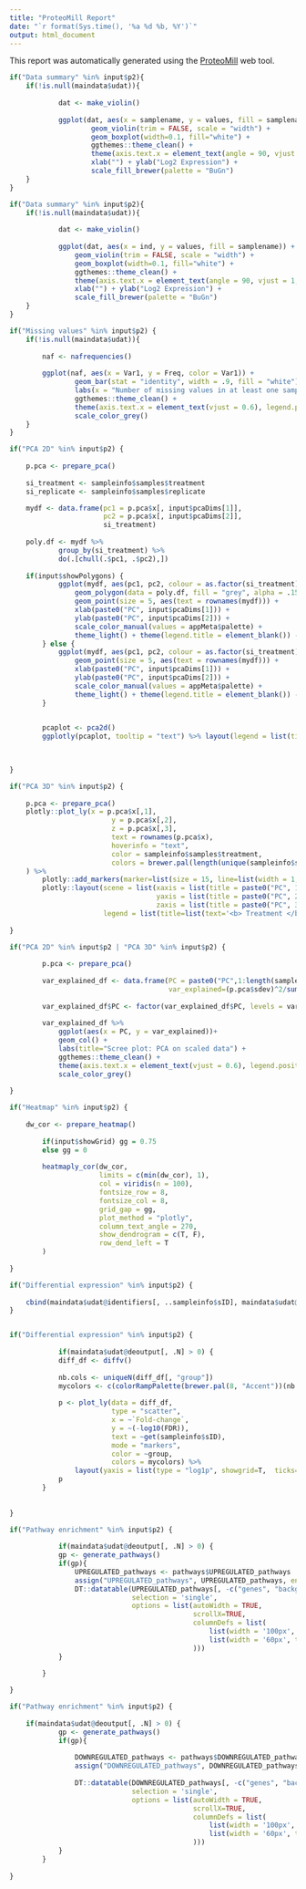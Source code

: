 ```yaml
---
title: "ProteoMill Report"
date: "`r format(Sys.time(), '%a %d %b, %Y')`"
output: html_document
---
```


This report was automatically generated using the [ProteoMill](https://proteomill.com/) web tool.


```r

if("Data summary" %in% input$p2){
	if(!is.null(maindata$udat)){
            
            dat <- make_violin()
            
            ggplot(dat, aes(x = samplename, y = values, fill = samplename)) + 
                    geom_violin(trim = FALSE, scale = "width") +
                    geom_boxplot(width=0.1, fill="white") +
                    ggthemes::theme_clean() +
                    theme(axis.text.x = element_text(angle = 90, vjust = 1, hjust = 1), legend.position = "none") +
                    xlab("") + ylab("Log2 Expression") +
                    scale_fill_brewer(palette = "BuGn")
	}
}

```

```r

if("Data summary" %in% input$p2){
	if(!is.null(maindata$udat)){
            
            dat <- make_violin()
            
            ggplot(dat, aes(x = ind, y = values, fill = samplename)) + 
                geom_violin(trim = FALSE, scale = "width") +
                geom_boxplot(width=0.1, fill="white") +
                ggthemes::theme_clean() +
                theme(axis.text.x = element_text(angle = 90, vjust = 1, hjust = 1), legend.position = "none") +
                xlab("") + ylab("Log2 Expression") +
                scale_fill_brewer(palette = "BuGn")
	}
}

```


```r

if("Missing values" %in% input$p2) {
	if(!is.null(maindata$udat)){
		
		naf <- nafrequencies()
		
		ggplot(naf, aes(x = Var1, y = Freq, color = Var1)) +
                geom_bar(stat = "identity", width = .9, fill = "white") +
                labs(x = "Number of missing values in at least one sample", y = "Number of proteins") +
                ggthemes::theme_clean() +
                theme(axis.text.x = element_text(vjust = 0.6), legend.position = "none") +
                scale_color_grey()
	}
}

```

```r

if("PCA 2D" %in% input$p2) {
	
	p.pca <- prepare_pca()
        
    si_treatment <- sampleinfo$samples$treatment
    si_replicate <- sampleinfo$samples$replicate

    mydf <- data.frame(pc1 = p.pca$x[, input$pcaDims[1]],
                       pc2 = p.pca$x[, input$pcaDims[2]],
                       si_treatment)
    
    poly.df <- mydf %>% 
            group_by(si_treatment) %>%
            do(.[chull(.$pc1, .$pc2),]) 
    
    if(input$showPolygons) {
            ggplot(mydf, aes(pc1, pc2, colour = as.factor(si_treatment))) +
                geom_polygon(data = poly.df, fill = "grey", alpha = .15) +
                geom_point(size = 5, aes(text = rownames(mydf))) +
                xlab(paste0("PC", input$pcaDims[1])) +
                ylab(paste0("PC", input$pcaDims[2])) +
                scale_color_manual(values = appMeta$palette) +
                theme_light() + theme(legend.title = element_blank()) -> p
        } else {
            ggplot(mydf, aes(pc1, pc2, colour = as.factor(si_treatment))) +
                geom_point(size = 5, aes(text = rownames(mydf))) +
                xlab(paste0("PC", input$pcaDims[1])) +
                ylab(paste0("PC", input$pcaDims[2])) +
                scale_color_manual(values = appMeta$palette) +
                theme_light() + theme(legend.title = element_blank()) -> p
        }
    

        pcaplot <- pca2d()
        ggplotly(pcaplot, tooltip = "text") %>% layout(legend = list(title=list(text='<b> Treatment </b>')))

	
	
}

```

```r

if("PCA 3D" %in% input$p2) {
	
	p.pca <- prepare_pca()
	plotly::plot_ly(x = p.pca$x[,1],
	                     y = p.pca$x[,2],
	                     z = p.pca$x[,3],
	                     text = rownames(p.pca$x),
	                     hoverinfo = "text",
	                     color = sampleinfo$samples$treatment,
	                     colors = brewer.pal(length(unique(sampleinfo$samples$treatment)), "Accent")
	) %>%
	    plotly::add_markers(marker=list(size = 15, line=list(width = 1, color = "black"))) %>%
	    plotly::layout(scene = list(xaxis = list(title = paste0("PC", 1),
	                                yaxis = list(title = paste0("PC", 2),
	                                zaxis = list(title = paste0("PC", 3))))),
	                   legend = list(title=list(text='<b> Treatment </b>')))
	
}

```

```r

if("PCA 2D" %in% input$p2 | "PCA 3D" %in% input$p2) {
	
	    p.pca <- prepare_pca()
        
        var_explained_df <- data.frame(PC = paste0("PC",1:length(sampleinfo$samples$samples)),
                                       var_explained=(p.pca$sdev)^2/sum((p.pca$sdev)^2))
        
        var_explained_df$PC <- factor(var_explained_df$PC, levels = var_explained_df$PC)
        
        var_explained_df %>%
            ggplot(aes(x = PC, y = var_explained))+
            geom_col() +
            labs(title="Scree plot: PCA on scaled data") +
            ggthemes::theme_clean() +
            theme(axis.text.x = element_text(vjust = 0.6), legend.position = "none") +
            scale_color_grey()
	
}

```

```r

if("Heatmap" %in% input$p2) {
	
	dw_cor <- prepare_heatmap()
        
        if(input$showGrid) gg = 0.75
        else gg = 0
        
        heatmaply_cor(dw_cor,
                      limits = c(min(dw_cor), 1),
                      col = viridis(n = 100),
                      fontsize_row = 8,
                      fontsize_col = 8,
                      grid_gap = gg,
                      plot_method = "plotly",
                      column_text_angle = 270,
                      show_dendrogram = c(T, F),
                      row_dend_left = T
        )
        
}

```


```r

if("Differential expression" %in% input$p2) {
	
	cbind(maindata$udat@identifiers[, ..sampleinfo$sID], maindata$udat@deoutput)
}



```

```r

if("Differential expression" %in% input$p2) {
	
	        if(maindata$udat@deoutput[, .N] > 0) {
            diff_df <- diffv()
            
            nb.cols <- uniqueN(diff_df[, "group"])
            mycolors <- c(colorRampPalette(brewer.pal(8, "Accent"))(nb.cols))
            
            p <- plot_ly(data = diff_df,
                         type = "scatter",
                         x = ~`Fold-change`,
                         y = ~(-log10(FDR)),
                         text = ~get(sampleinfo$sID),
                         mode = "markers",
                         color = ~group,
                         colors = mycolors) %>%
                layout(yaxis = list(type = "log1p", showgrid=T,  ticks="outside", autorange=TRUE))
            p
        }
	
	
}


```


```r

if("Pathway enrichment" %in% input$p2) {
	
	        if(maindata$udat@deoutput[, .N] > 0) {
            gp <- generate_pathways()
            if(gp){
                UPREGULATED_pathways <- pathways$UPREGULATED_pathways
                assign("UPREGULATED_pathways", UPREGULATED_pathways, envir = .GlobalEnv)
                DT::datatable(UPREGULATED_pathways[, -c("genes", "background")],
                              selection = 'single',
                              options = list(autoWidth = TRUE,
                                             scrollX=TRUE,
                                             columnDefs = list(
                                                 list(width = '100px', targets = c(1, 3)),
                                                 list(width = '60px', targets = c(6, 7))
                                             )))
            }

        }
	
}


```

```r

if("Pathway enrichment" %in% input$p2) {
	
	if(maindata$udat@deoutput[, .N] > 0) {
            gp <- generate_pathways()
            if(gp){
            
                DOWNREGULATED_pathways <- pathways$DOWNREGULATED_pathways
                assign("DOWNREGULATED_pathways", DOWNREGULATED_pathways, envir = .GlobalEnv)
                
                DT::datatable(DOWNREGULATED_pathways[, -c("genes", "background")],
                              selection = 'single',
                              options = list(autoWidth = TRUE,
                                             scrollX=TRUE,
                                             columnDefs = list(
                                                 list(width = '100px', targets = c(1, 3)),
                                                 list(width = '60px', targets = c(6, 7))
                                             )))
            }
        }
	
}

```



